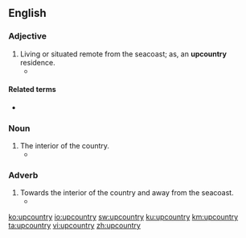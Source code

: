 ==English==

===Adjective===
{{en-adj|-}}

# Living or situated remote from the seacoast; as, an '''upcountry''' residence.
#* {{quote-magazine|year=2010|month=Fall|author=George R. Lamplugh|title=James Gunn|volume=94|issue=3|page=313-341|magazine=Georgia Historical Quarterly|passage=The fourth company involved in the purchase, the Upper Mississippi Company (formed by Thomas Scott after he had withdrawn the bid of the Virginia Yazoo Company), apparently restricted its largess to a few '''upcountry''' Georgians.}}

====Related terms====
* {{l|en|inland}}

===Noun===
{{en-noun|-}}

# The interior of the country.
#* {{quote-magazine|year=2010|month=Fall|author=George R. Lamplugh|title=James Gunn|volume=94|issue=3|page=313-341|magazine=Georgia Historical Quarterly|passage=To further this end, the speculators also distributed subshares to other prominent Georgians, particularly those whose actions might carry weight in the '''upcountry'''.}}

===Adverb===
{{en-adv|-}}

# Towards the interior of the country and away from the seacoast.
#* {{quote-magazine|year=2010|month=Oct|author=Tim Butcher|title=Our Man in Liberia|volume=60|issue=10|page=10-17|magazine=History Today|passage=According to Dr Christy in 1931, the authorities in Monrovia had deliberately banned all freelance travel '''upcountry''' by outsiders, …}}

[[ko:upcountry]]
[[io:upcountry]]
[[sw:upcountry]]
[[ku:upcountry]]
[[km:upcountry]]
[[ta:upcountry]]
[[vi:upcountry]]
[[zh:upcountry]]